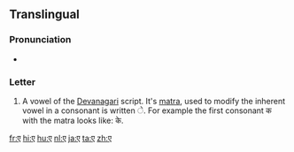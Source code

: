 {{Devanagari character info|hex=090F|name=DEVANAGARI LETTER E|image=[[File:Deva-e.png|100px]]}}  
==Translingual==

===Pronunciation===
* {{IPA|/eː/|lang=mul}}

===Letter===
{{mul-deva|e}}

# A vowel of the [[Devanagari]] script.  It's [[matra]], used to modify the inherent vowel in a consonant is written &#x0947;.  For example the first consonant क with the matra looks like: के.

[[fr:ए]]
[[hi:ए]]
[[hu:ए]]
[[nl:ए]]
[[ja:ए]]
[[ta:ए]]
[[zh:ए]]